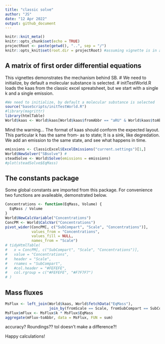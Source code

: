 ```yaml
---
title: "classic solve"
author: "JS"
date: "12 Apr 2022"
output: github_document
---
```


```r
knitr::knit_meta()
knitr::opts_chunk$set(echo = TRUE)
projectRoot <- paste(getwd(), "..", sep = "/")
knitr::opts_knit$set(root.dir = projectRoot) #assuming vignette is in a direct subfolder of the project
```

## A matrix of first order differential equations
This vignettes demonstrates the mechanism behind SB.
#  We need to initialize, by default a molecular substance is selected.
#  initTestWorld.R loads the kaas from the classic excel spreatsheet, but we start with a single k and a single emission.

```r
#We need to initialize, by default a molecular substance is selected
source("baseScripts/initTestWorld.R")
#library(magrittr)
library(htmlTable)
World$kaas <- World$kaas[World$kaas$fromAbbr == "aRU" & World$kaas$toAbbr == "aRU",]
```
Mind the warning... The format of kaas should conform the expected layout.
This particular k has the same from- as to state; It is a sink, like degredation.
We add an emission to the same state, and see what happens in time.

```r
emissions <- ClassicExcel$ExcelEmissions("current.settings")[1,]
World$NewSolver("SBsolve") #
steadSolve <- World$Solve(emissions = emissions)
#plot(steadSolve$EqMass)
```


## The constants package
Some global constants are imported from this package. For convenience two functions are availeable, demonstrated below.
```r
Concentrations <- function(EqMass, Volume) {
  EqMass / Volume
}
World$NewCalcVariable("Concentrations")
ConcPM <- World$CalcVar("Concentrations")
pivot_wider(ConcPM[, c("SubCompart", "Scale", "Concentrations")],
            values_from = "Concentrations",
            values_fill = NULL,
            names_from = "Scale")
# tidyHtmlTable(
#   x = ConcPM[, c("SubCompart", "Scale", "Concentrations")],
#   value = "Concentrations",
#   header = "Scale",
#   rnames = "SubCompart",
#   #col.header = "#FEFEFE",
#   col.rgroup = c("#FEFEFE", "#F7F7F7")
# )
```
## Mass fluxes
```r
MsFlux <- left_join(World$kaas, World$fetchData("EqMass"), 
                    join_by(fromScale == Scale, fromSubCompart == SubCompart, fromSpecies == Species))
MsFlux$mFlux <- MsFlux$k * MsFlux$EqMass
aggregate(mFlux~toAbbr, data = MsFlux, FUN = sum)
``` 
accuracy? Roundings?? tol doesn't make a difference?!

Happy calculations!
